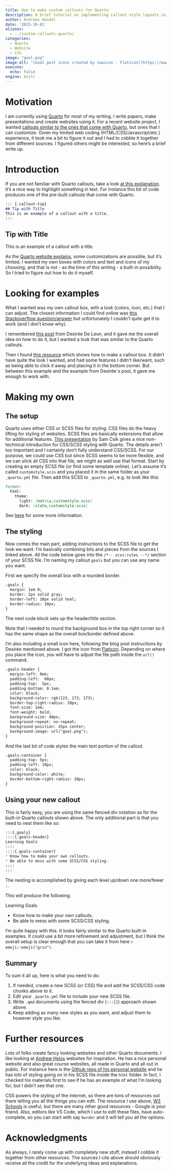```yaml
---
title: How to make custom callouts for Quarto    
description: A brief tutorial on implementing callout style layouts in Quarto for those with basic CSS/HTML skills like myself.
author: Andreas Handel
date: '2023-10-01'
aliases: 
  - ../custom-callouts-quarto/
categories: 
  - Quarto
  - Website
  - CSS
image: "goal.png"
image-alt: "[Goal post icons created by nawicon - Flaticon](https://www.flaticon.com/free-icons/goal-post)"
execute:
  echo: false
engine: knitr
---
```



# Motivation

I am currently using [Quarto](https://quarto.org) for most of my writing. I write papers, make presentations and create websites using it.
For a recent website project, I wanted [callouts similar to the ones that come with Quarto](https://quarto.org/docs/authoring/callouts.html), but ones that I can customize. Given my limited web coding (HTML/CSS/Javascript/etc.) experience, it took me a bit to figure it out and I had to cobble it together from different sources. I figured others might be interested, so here's a brief write up.

# Introduction

If you are not familiar with Quarto callouts, take a look [at this explanation](https://quarto.org/docs/authoring/callouts.html). It's a nice way to highlight something in text. For instance this bit of code produces one of the pre-built callouts that come with Quarto.   


````markdown
::: {.callout-tip}
## Tip with Title
This is an example of a callout with a title.
:::
````


::: {.callout-tip}
## Tip with Title
This is an example of a callout with a title.
:::


As the [Quarto website explains](https://quarto.org/docs/authoring/callouts.html), some customizations are possible, but it's limited. I wanted my own boxes with colors and text and icons of my choosing, and that is not - as the time of this writing - a built-in possibility. So I tried to figure out how to do it myself.


# Looking for examples

What I wanted was my own callout box, with a look (colors, icon, etc.) that I can adjust. The closest information I could find online was [this Stackoverflow question/answer](https://stackoverflow.com/questions/74647399/define-a-new-callout-in-quarto) but unfortunately I couldn't quite get it to work (and I don't know why).

I remembered [this post](https://desiree.rbind.io/blog/making-tip-boxes-with-bookdown-and-rmarkdown/) from Desirée De Leon, and it gave me the overall idea on how to do it, but I wanted a look that was similar to the Quarto callouts.

Then I found [this resource](https://www.w3schools.com/howto/howto_js_callout.asp) which shows how to make a callout box. It didn't have quite the look I wanted, and had some features I didn't like/want, such as being able to click it away and placing it in the bottom corner. But between this example and the example from Desirée`s post, it gave me enough to work with.


# Making my own

## The setup

Quarto uses either CSS or SCSS files for styling. CSS files do the heavy lifting for styling of websites. SCSS files are basically extensions that allow for additional features. [This presentation](https://ucsb-meds.github.io/customizing-quarto-websites/) by Sam Csik gives a nice non-technical introduction for CSS/SCSS styling with Quarto. The details aren't too important and I certainly don't fully understand CSS/SCSS. For our purpose, we could use CSS but since SCSS seems to be more flexible, and we can stick all CSS into that file, we might as well use that format. Start by creating an empty SCSS file (or find some template online). Let's assume it's called `customstyle.scss` and you placed it in the same folder as your `_quarto.yml` file. Then add this SCSS to `_quarto.yml`, e.g. to look like this:

````markdown
format:
  html:
    theme: 
      light: [matria,customstyle.scss]
      dark: [slate,customstyle.scss]

````

See [here](https://quarto.org/docs/output-formats/html-themes.html) for some more information.


## The styling

Now comes the main part, adding instructions to the SCSS file to get the look we want. I'm basically combining bits and pieces from the sources I linked above. All the code below goes into the `/*-- scss:rules --*/` section of your SCSS file. I'm naming my callout `goals` but you can use any name you want.

First we specify the overall box with a rounded border.

````markdown
.goals {
  margin: 1em 0;
  border: 2px solid gray;
  border-left: 10px solid teal; 
  border-radius: 10px;
}
````


The next code block sets up the header/title section. 

Note that I needed to round the background box in the top right corner so it has the same shape as the overall box/border defined above.

I'm also including a small icon here, following the blog post instructions by Desirée mentioned above. I got the icon from [Flaticon](https://www.flaticon.com/free-icons/goal-post). Depending on where you place the icon, you will have to adjust the file path inside the `url()` command.



````markdown
.goals-header {
  margin-left: 0em;
  padding-left:  60px;
  padding-top:  5px;
  padding-bottom: 0.1em;
  color: black;
  background-color: rgb(123, 173, 173);
  border-top-right-radius: 10px;
  font-size: 1em;
  font-weight: bold;
  background-size: 40px;
  background-repeat: no-repeat;
  background-position: 15px center;
  background-image: url("goal.png");
}
````

And the last bit of code styles the main text portion of the callout.

````markdown
.goals-container {
  padding-top: 5px;
  padding-left: 10px;
  color: black;
  background-color: white;
  border-bottom-right-radius: 10px;
}
````





## Using your new callout

This is fairly easy, you are using the same fenced div notation as for the built-in Quarto callouts shown above. 
The only additional part is that you need to nest them like so:

````markdown
:::{.goals}
::::{.goals-header}
Learning Goals
::::
::::{.goals-container}
* Know how to make your own callouts.
* Be able to mess with some SCSS/CSS styling.
::::
:::
````

The nesting is accomplished by giving each level up/down one more/fewer `:`. 

This will produce the following.


:::{.goals}
::::{.goals-header}
Learning Goals
::::
::::{.goals-container}
* Know how to make your own callouts.
* Be able to mess with some SCSS/CSS styling.
::::
:::

I'm quite happy with this. It looks fairly similar to the Quarto built-in examples. It could use a bit more refinement and adjustment, but I think the overall setup is clear enough that you can take it from here `r emoji::emoji("grin")`.


## Summary

To sum it all up, here is what you need to do:

1. If needed, create a new SCSS (or CSS) file and add the SCSS/CSS code chunks above to it.
2. Edit your `_quarto.yml` file to include your new SCSS file.
3. Write `.qmd` documents using the fenced div (`:::{}`) approach shown above.
4. Keep adding as many new styles as you want, and adjust them to however style you like.




# Further resources

Lots of folks create fancy looking websites and other Quarto documents. I like looking at [Andrew Heiss](https://www.andrewheiss.com/) websites for inspiration. He has a nice personal website and also great course websites, all made in Quarto and all out in public. For instance here is the [Github repo of his personal website](https://github.com/andrewheiss/ath-quarto) and he has lots of styling going on in his SCSS file inside the `html` folder. In fact, I checked his materials first to see if he has an example of what I'm looking for, but I didn't see that one.

CSS powers the styling of the internet, so there are tons of resources out there telling you all the things you can edit. The resource I use above, [W3 Schools](https://www.w3schools.com/css/) is useful, but there are many other good resources - Google is your friend. Also, editors like VS Code, which I use to edit these files, have auto-complete, so you can start with say `border` and it will tell you all the options.



# Acknowledgments

As always, I rarely come up with completely new stuff, instead I cobble it together from other resources. The sources I cite above should obviously receive all the credit for the underlying ideas and explanations. 

